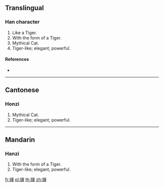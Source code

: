 {{character info/new}}
==Translingual==

===Han character===
{{Han char|rn=153|rad=豸|as=12|sn=19|four=26246|canj=BHRRJ}}

# Like a Tiger.
# With the form of a Tiger.
# Mythical Cat.
# Tiger-like; elegant; powerful.

====References====
* {{Han ref|kx=1203.240|dkj=36635|dj=1664.320|hdz=63917.160|uh=8C9A|ud=35994|bh=F347|bd=62279}}

----

==Cantonese==

===Honzi===
{{yue-hanzi|jyut=[[taam3]]|y=taam}}

# Mythical Cat.
# Tiger-like; elegant; powerful.

----

==Mandarin==

===Hanzi===
{{cmn-hanzi|pin=[[tán]] ([[tan2]])|wg=t'an<sup>2</sup>}}

# With the form of a Tiger.
# Tiger-like; elegant; powerful.

[[fr:貚]]
[[pl:貚]]
[[th:貚]]
[[zh:貚]]